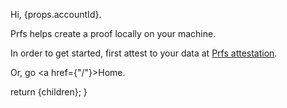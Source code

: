 
Hi, {props.accountId}.

Prfs helps create a proof locally on your machine.

In order to get started, first attest to your data at <a 
href={props.attestationLink}>Prfs attestation</a>.

Or, go <a href={"/"}>Home</a>.

  return <MarkdownWrapper>{children}</MarkdownWrapper>;
}
